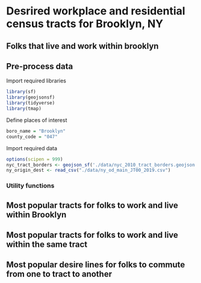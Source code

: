# Desrired workplace and residential census tracts for Brooklyn, NY
## Folks that live and work within brooklyn

## Pre-process data
Import required libraries
```r
library(sf)
library(geojsonsf)
library(tidyverse)
library(tmap)
```

Define places of interest
```r
boro_name = "Brooklyn"
county_code = "047"
```

Import required data
```r
options(scipen = 999)
nyc_tract_borders <- geojson_sf('./data/nyc_2010_tract_borders.geojson')
ny_origin_dest <- read_csv("./data/ny_od_main_JT00_2019.csv")
```


### Utility functions

## Most popular tracts for folks to work and live within Brooklyn

## Most popular tracts for folks to work and live within the same tract

## Most popular desire lines for folks to commute from one to tract to another